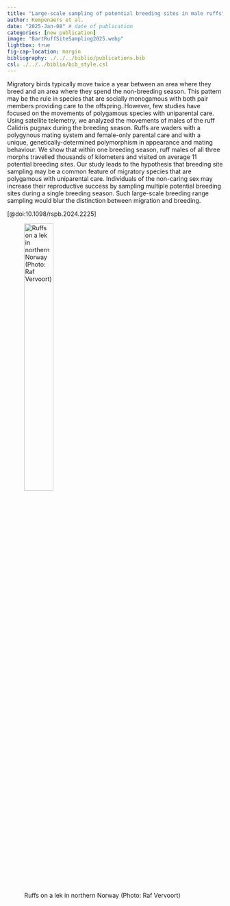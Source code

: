 ```yaml
---
title: "Large-scale sampling of potential breeding sites in male ruffs" 
author: Kempenaers et al.
date: "2025-Jan-08" # date of publication
categories: [new publication]
image: "BartRuffSiteSampling2025.webp"
lightbox: true
fig-cap-location: margin
bibliography: ./../../biblio/publications.bib
csl: ./../../biblio/bib_style.csl
---
```


Migratory birds typically move twice a year between an area where they breed and an area where they spend the non-breeding season. This pattern may be the rule in species that are socially monogamous with both pair members providing care to the offspring. However, few studies have focused on the movements of polygamous species with uniparental care. Using satellite telemetry, we analyzed the movements of males of the ruff Calidris pugnax during the breeding season. Ruffs are waders with a polygynous mating system and female-only parental care and with a unique, genetically-determined polymorphism in appearance and mating behaviour. We show that within one breeding season, ruff males of all three morphs travelled thousands of kilometers and visited on average 11 potential breeding sites. Our study leads to the hypothesis that breeding site sampling may be a common feature of migratory species that are polygamous with uniparental care. Individuals of the non-caring sex may increase their reproductive success by sampling multiple potential breeding sites during a single breeding season. Such large-scale breeding range sampling would blur the distinction between migration and breeding. 


[@doi:10.1098/rspb.2024.2225]

![Ruffs on a lek in northern Norway (Photo: Raf Vervoort)](BartRuffSiteSampling2025.webp){width=40%}
